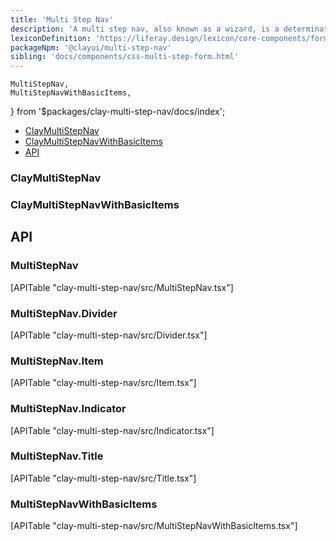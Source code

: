 ```yaml
---
title: 'Multi Step Nav'
description: 'A multi step nav, also known as a wizard, is a determinate progress bar used in long processes that divides the main task into subtasks. The wizard lets the user quickly identify their current progress in completing the task and navigate forwards and backwards between steps if needed.'
lexiconDefinition: 'https://liferay.design/lexicon/core-components/forms/multi-step-form/'
packageNpm: '@clayui/multi-step-nav'
sibling: 'docs/components/css-multi-step-form.html'
---
```


	MultiStepNav,
	MultiStepNavWithBasicItems,
} from '$packages/clay-multi-step-nav/docs/index';

<div class="nav-toc-absolute">
<div class="nav-toc">

-   [ClayMultiStepNav](#claymultistepnav)
-   [ClayMultiStepNavWithBasicItems](#claymultistepnavwithbasicitems)
-   [API](#api)

</div>
</div>

### ClayMultiStepNav

<MultiStepNav />

### ClayMultiStepNavWithBasicItems

<MultiStepNavWithBasicItems />

## API

### MultiStepNav

<div>[APITable "clay-multi-step-nav/src/MultiStepNav.tsx"]</div>

### MultiStepNav.Divider

<div>[APITable "clay-multi-step-nav/src/Divider.tsx"]</div>

### MultiStepNav.Item

<div>[APITable "clay-multi-step-nav/src/Item.tsx"]</div>

### MultiStepNav.Indicator

<div>[APITable "clay-multi-step-nav/src/Indicator.tsx"]</div>

### MultiStepNav.Title

<div>[APITable "clay-multi-step-nav/src/Title.tsx"]</div>

### MultiStepNavWithBasicItems

<div>[APITable "clay-multi-step-nav/src/MultiStepNavWithBasicItems.tsx"]</div>
